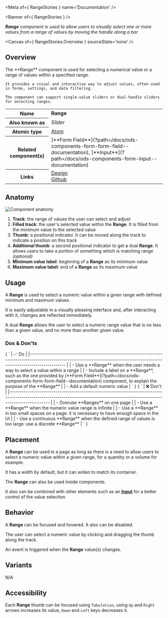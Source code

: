 
<Meta of={ RangeStories } name='Documentation' />

<Banner of={ RangeStories } />

_**Range** component is used to allow users to visually select one or more values from a range of values by moving the handle along a bar_

<Canvas of={ RangeStories.Overview } sourceState='none' />

## Overview
<div>
  <div id='description'>
    The **Range** component is used for selecting a numerical value or a range of values within a specified range.

    It provides a visual and interactive way to adjust values, often used in forms, settings, and data filtering.

    The component can support single-value sliders or dual-handle sliders for selecting ranges.
  </div>
  <table>
    <tbody>
    <tr>
      <th scope="row">Name</th>
      <td><strong>Range</strong></td>
    </tr>
    <tr>
      <th scope="row">Also known as</th>
      <td><em>Slider</em></td>
    </tr>
    <tr>
      <th scope="row">Atomic type</th>
      <td>
        <a href='https://atomicdesign.bradfrost.com/chapter-2/#atoms'>Atom<OdsIcon
          name={ ODS_ICON_NAME.externalLink }
          style={ { fontSize: '.7rem', paddingLeft: '.3rem', paddingRight: '.2rem' } }></OdsIcon></a>
      </td>
    </tr>
    <tr>
      <th scope="row">Related component(s)</th>
      <td>
        [**Form Field**](?path=/docs/ods-components-form-form-field--documentation),
        [**Input**](?path=/docs/ods-components-form-input--documentation)
      </td>
    </tr>
    <tr>
      <th scope="row">Links</th>
      <td>
        <a href='https://www.figma.com/proto/tIKzHa5KvHHyosgIgyBswB/Design-Tokens'>Design<OdsIcon
          name={ ODS_ICON_NAME.externalLink }
          style={ { fontSize: '.7rem', paddingLeft: '.3rem', paddingRight: '.2rem' } }></OdsIcon></a><br />
        <a href='https://github.com/ovh/design-system/tree/master/packages/components/src/range'>Github<OdsIcon
          name={ ODS_ICON_NAME.externalLink }
          style={ { fontSize: '.7rem', paddingLeft: '.3rem', paddingRight: '.2rem' } }></OdsIcon></a>
      </td>
    </tr>
    </tbody>
  </table>
</div>

## Anatomy

![Component anatomy](components/range/anatomy.png "Component anatomy")

1. **Track**: the range of values the user can select and adjust
2. **Filled track**: the user's selected value within the **Range**. It is filled from the minimum value to the selected value
3. **Thumb**: a positional indicator. It can be moved along the track to indicate a position on this track
4. **Additional thumb**: a second positional indicator to get a dual **Range**. It allows users to take a portion of something which is matching range _(optional)_
5. **Minimum value label**: beginning of a **Range** as its minimum value
6. **Maximum value label**: end of a **Range** as its maximum value

## Usage

A **Range** is used to select a numeric value within a given range with defined minimum and maximum values.

It is easily adjustable in a visually pleasing interface and, after interacting with it, changes are reflected immediately.

A dual **Range** allows the user to select a numeric range value that is no less than a given value, and no more than another given value.

### Dos & Don'ts
<Markdown>
  { `
| ✅ Do                                                                                                                                                                                         |
|------------------------------------------------------------------------------------------------------------------------------------------------------------------------------               |
| - Use a **Range** when the user needs a way to select a value within a range                                                                                                                 |
| - Include a label on a **Range**, such as the one provided by [**Form Field**](?path=/docs/ods-components-form-form-field--documentation) component, to explain the purpose of the **Range** |
| - Add a default numeric value                                                                                                                                                                |
` }
</Markdown>
<Markdown>
  { `
| ❌ Don't                                                                                                                                                                          |
|-------------------------------------------------------------------------------------------------------------------------------------------------------------------------------- |
| - Overuse **Ranges** on one page                                                                                                                                                 |
| - Use a **Range** when the numeric value range is infinite                                                                                                                       |
| - Use a **Range** in too small spaces on a page: it is necessary to have enough space in the UI                                                                                  |
| - Use a continuous **Range** when the defined range of values is too large: use a discrete **Range**                                                                             |
` }
</Markdown>

## Placement

A **Range** can be used in a page as long as there is a need to allow users to select a numeric value within a given range, for a quantity or a volume for example.

It has a width by default, but it can widen to match its container.

The **Range** can also be used inside components.

It also can be combined with other elements such as an [**Input**](?path=/docs/ods-components-form-input--documentation) for a better control of the value selection.

## Behavior

A **Range** can be focused and hovered. It also can be disabled.

The user can select a numeric value by clicking and dragging the thumb along the track.

An event is triggered when the **Range** value(s) changes.

## Variants

N/A

## Accessibility

Each **Range** thumb can be focused using `Tabulation`, using `Up` and `Right` arrows increases its value, `Down` and `Left` keys decreases it.
